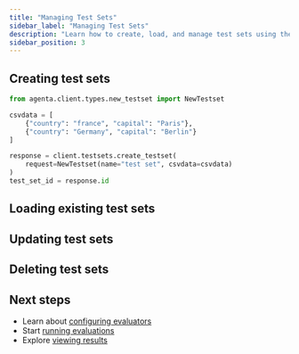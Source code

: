 ```yaml
---
title: "Managing Test Sets"
sidebar_label: "Managing Test Sets"
description: "Learn how to create, load, and manage test sets using the SDK"
sidebar_position: 3
---
```


<!-- TODO: Replace with new SDK evaluation content -->

## Creating test sets

```python
from agenta.client.types.new_testset import NewTestset

csvdata = [
    {"country": "france", "capital": "Paris"},
    {"country": "Germany", "capital": "Berlin"}
]

response = client.testsets.create_testset(
    request=NewTestset(name="test set", csvdata=csvdata)
)
test_set_id = response.id
```

## Loading existing test sets

<!-- TODO: Add content for loading test sets -->

## Updating test sets

<!-- TODO: Add content for updating test sets -->

## Deleting test sets

<!-- TODO: Add content for deleting test sets -->

## Next steps

- Learn about [configuring evaluators](/evaluation/evaluation-from-sdk/configuring-evaluators)
- Start [running evaluations](/evaluation/evaluation-from-sdk/running-evaluations)
- Explore [viewing results](/evaluation/evaluation-from-sdk/viewing-results)
